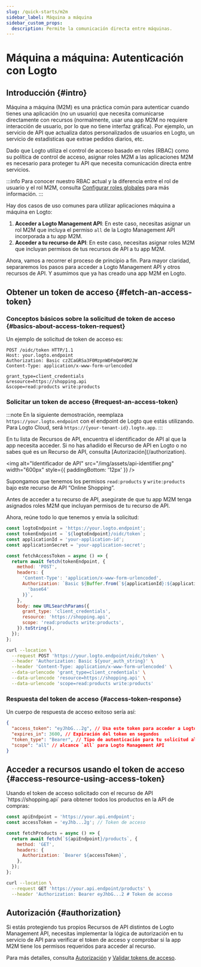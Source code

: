 ```yaml
---
slug: /quick-starts/m2m
sidebar_label: Máquina a máquina
sidebar_custom_props:
  description: Permite la comunicación directa entre máquinas.
---
```





# Máquina a máquina: Autenticación con Logto

<AppNote type="Machine-to-machine" />

## Introducción \{#intro}

Máquina a máquina (M2M) es una práctica común para autenticar cuando tienes una aplicación (no un usuario) que necesita comunicarse directamente con recursos (normalmente, usar una app M2M no requiere interacción de usuario, por lo que no tiene interfaz gráfica). Por ejemplo, un servicio de API que actualiza datos personalizados de usuarios en Logto, un servicio de estadísticas que extrae pedidos diarios, etc.

Dado que Logto utiliza el control de acceso basado en roles (RBAC) como su política de control de acceso, asignar roles M2M a las aplicaciones M2M es necesario para proteger tu API que necesita comunicación directa entre servicios.

:::info
Para conocer nuestro RBAC actual y la diferencia entre el rol de usuario y el rol M2M, consulta [Configurar roles globales](/authorization/role-based-access-control#configure-global-roles) para más información.
:::

Hay dos casos de uso comunes para utilizar aplicaciones máquina a máquina en Logto:

1. **Acceder a Logto Management API**: En este caso, necesitas asignar un rol M2M que incluya el permiso `all` de la Logto Management API incorporada a tu app M2M.
2. **Acceder a tu recurso de API**: En este caso, necesitas asignar roles M2M que incluyan permisos de tus recursos de API a tu app M2M.

<M2mRoleAssignment />

Ahora, vamos a recorrer el proceso de principio a fin. Para mayor claridad, separaremos los pasos para acceder a Logto Management API y otros recursos de API. Y asumimos que ya has creado una app M2M en Logto.

## Obtener un token de acceso \{#fetch-an-access-token}

### Conceptos básicos sobre la solicitud de token de acceso \{#basics-about-access-token-request}

<BasicsAboutAccessTokenRequest />

Un ejemplo de solicitud de token de acceso es:

```http
POST /oidc/token HTTP/1.1
Host: your.logto.endpoint
Authorization: Basic czZCaGRSa3F0MzpnWDFmQmF0M2JW
Content-Type: application/x-www-form-urlencoded

grant_type=client_credentials
&resource=https://shopping.api
&scope=read:products write:products
```

### Solicitar un token de acceso \{#request-an-access-token}

:::note
En la siguiente demostración, reemplaza `https://your.logto.endpoint` con el endpoint de Logto que estás utilizando. Para Logto Cloud, será `https://{your-tenant-id}.logto.app`.
:::

<Tabs>

<TabItem value="Logto Management API" label="Para Logto Management API">
  <FetchAccessTokenForLogtoManagementApi />
</TabItem>

<TabItem value="API resource" label="Para tu recurso de API">
En tu lista de Recursos de API, encuentra el identificador de API al que la app necesita acceder. Si no has añadido el Recurso de API en Logto o no sabes qué es un Recurso de API, consulta [Autorización](/authorization).

<img
  alt="Identificador de API"
  src="/img/assets/api-identifier.png"
  width="600px"
  style={{ paddingBottom: '12px' }}
/>

Supongamos que tenemos los permisos `read:products` y `write:products` bajo este recurso de API “Online Shopping”.

Antes de acceder a tu recurso de API, asegúrate de que tu app M2M tenga asignados roles M2M que incluyan permisos de tu recurso de API.

Ahora, reúne todo lo que tenemos y envía la solicitud:

<Tabs>

<TabItem value="Node.js" label="Node.js">

```js
const logtoEndpoint = 'https://your.logto.endpoint';
const tokenEndpoint = `${logtoEndpoint}/oidc/token`;
const applicationId = 'your-application-id';
const applicationSecret = 'your-application-secret';

const fetchAccessToken = async () => {
  return await fetch(tokenEndpoint, {
    method: 'POST',
    headers: {
      'Content-Type': 'application/x-www-form-urlencoded',
      Authorization: `Basic ${Buffer.from(`${applicationId}:${applicationSecret}`).toString(
        'base64'
      )}`,
    },
    body: new URLSearchParams({
      grant_type: 'client_credentials',
      resource: 'https://shopping.api',
      scope: 'read:products write:products',
    }).toString(),
  });
};
```

</TabItem>

<TabItem value="cURL" label="cURL">

```bash
curl --location \
  --request POST 'https://your.logto.endpoint/oidc/token' \
  --header 'Authorization: Basic ${your_auth_string}' \
  --header 'Content-Type: application/x-www-form-urlencoded' \
  --data-urlencode 'grant_type=client_credentials' \
  --data-urlencode 'resource=https://shopping.api' \
  --data-urlencode 'scope=read:products write:products'
```

</TabItem>

</Tabs>

</TabItem>
</Tabs>

### Respuesta del token de acceso \{#access-token-response}

Un cuerpo de respuesta de acceso exitoso sería así:

```json
{
  "access_token": "eyJhbG...2g", // Usa este token para acceder a Logto Management API
  "expires_in": 3600, // Expiración del token en segundos
  "token_type": "Bearer", // Tipo de autenticación para tu solicitud al usar el token de acceso
  "scope": "all" // alcance `all` para Logto Management API
}
```

<M2mAccessTokenSubNote />

## Acceder a recursos usando el token de acceso \{#access-resource-using-access-token}

<AccessTokenUsage />

<Tabs>

<TabItem value="Logto Management API" label="Interactuar con Logto Management API">
  <AccessLogtoManagementApiUsingAccessToken />
</TabItem>

<TabItem value="Your API resource" label="Interactuar con tu recurso de API">
Usando el token de acceso solicitado con el recurso de API `https://shopping.api` para obtener todos los productos en la API de compras:

<Tabs>
<TabItem value="Node.js" label="Node.js">

```js
const apiEndpoint = 'https://your.api.endpoint';
const accessToken = 'eyJhb...2g'; // Token de acceso

const fetchProducts = async () => {
  return await fetch(`${apiEndpoint}/products`, {
    method: 'GET',
    headers: {
      Authorization: `Bearer ${accessToken}`,
    },
  });
};
```

</TabItem>

<TabItem value="cURL" label="cURL">

```bash
curl --location \
  --request GET 'https://your.api.endpoint/products' \
  --header 'Authorization: Bearer eyJhbG...2 # Token de acceso
```

</TabItem>
</Tabs>
</TabItem>
</Tabs>

## Autorización \{#authorization}

Si estás protegiendo tus propios Recursos de API distintos de Logto Management API, necesitas implementar la lógica de autorización en tu servicio de API para verificar el token de acceso y comprobar si la app M2M tiene los permisos requeridos para acceder al recurso.

Para más detalles, consulta [Autorización](/authorization) y [Validar tokens de acceso](/authorization/validate-access-tokens).
